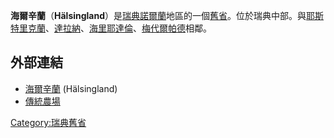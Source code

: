 {{瑞典舊省概要表
|名=海爾辛蘭
|瑞典文名=Hälsingland
|圖=Hälsingland_vapen.svg
|地區=[[諾爾蘭_(瑞典)|諾爾蘭]]
|省=[[耶夫勒堡省|耶夫勒堡省]]、[[耶姆特蘭省|耶姆特蘭省]]、<br />[[西諾爾蘭省|西諾爾蘭省]]
|教區=烏普薩拉教區
|面積=14264<!-- 平方公里 -->
|花=[[亞麻|亞麻]]
|動物=[[歐亞猞猁|歐亞猞猁]]
}}

'''海爾辛蘭'''（'''Hälsingland'''）是[[瑞典|瑞典]][[諾爾蘭|諾爾蘭]]地區的一個[[瑞典舊省|舊省]]。位於瑞典中部。與[[耶斯特里克蘭|耶斯特里克蘭]]、[[達拉納|達拉納]]、[[海里耶達倫|海里耶達倫]]、[[梅代爾帕德|梅代爾帕德]]相鄰。 

== 外部連結 ==
*[http://www.halsingland.com/ 海爾辛蘭] {{Wayback|url=http://www.halsingland.com/ |date=20080915154344 }} (Hälsingland)
*[http://www.halsingegardar.se 傳統農場] {{Wayback|url=http://www.halsingegardar.se/ |date=20141217082048 }} 

{{瑞典舊省}}

[[Category:瑞典舊省|Category:瑞典舊省]]